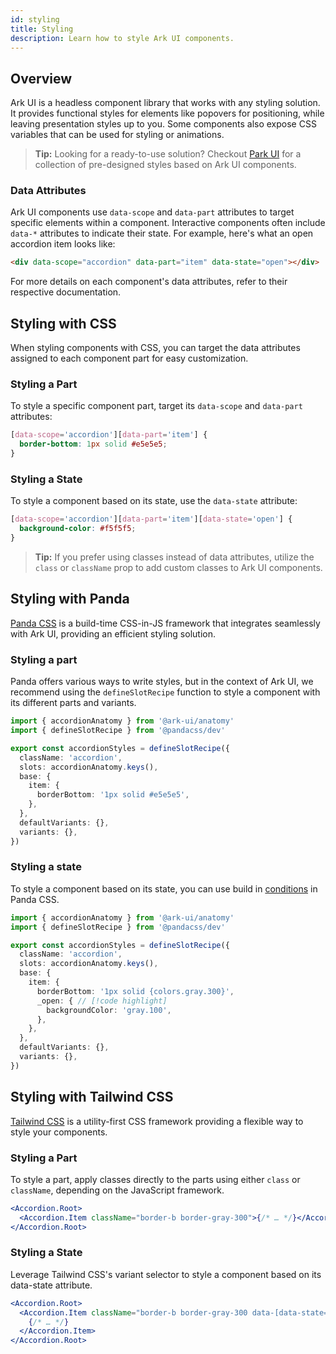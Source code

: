 ```yaml
---
id: styling
title: Styling
description: Learn how to style Ark UI components.
---
```


## Overview

Ark UI is a headless component library that works with any styling solution. It provides functional
styles for elements like popovers for positioning, while leaving presentation styles up to you. Some
components also expose CSS variables that can be used for styling or animations.

> **Tip:** Looking for a ready-to-use solution? Checkout [Park UI](https://park-ui.com) for a
> collection of pre-designed styles based on Ark UI components.

### Data Attributes

Ark UI components use `data-scope` and `data-part` attributes to target specific elements within a
component. Interactive components often include `data-*` attributes to indicate their state. For
example, here's what an open accordion item looks like:

```html
<div data-scope="accordion" data-part="item" data-state="open"></div>
```

For more details on each component's data attributes, refer to their respective documentation.

## Styling with CSS

When styling components with CSS, you can target the data attributes assigned to each component part
for easy customization.

### Styling a Part

To style a specific component part, target its `data-scope` and `data-part` attributes:

```css
[data-scope='accordion'][data-part='item'] {
  border-bottom: 1px solid #e5e5e5;
}
```

### Styling a State

To style a component based on its state, use the `data-state` attribute:

```css
[data-scope='accordion'][data-part='item'][data-state='open'] {
  background-color: #f5f5f5;
}
```

> **Tip:** If you prefer using classes instead of data attributes, utilize the `class` or
> `className` prop to add custom classes to Ark UI components.

## Styling with Panda

[Panda CSS](https://panda-css.com) is a build-time CSS-in-JS framework that integrates seamlessly
with Ark UI, providing an efficient styling solution.

### Styling a part

Panda offers various ways to write styles, but in the context of Ark UI, we recommend using the
`defineSlotRecipe` function to style a component with its different parts and variants.

```ts
import { accordionAnatomy } from '@ark-ui/anatomy'
import { defineSlotRecipe } from '@pandacss/dev'

export const accordionStyles = defineSlotRecipe({
  className: 'accordion',
  slots: accordionAnatomy.keys(),
  base: {
    item: {
      borderBottom: '1px solid #e5e5e5',
    },
  },
  defaultVariants: {},
  variants: {},
})
```

### Styling a state

To style a component based on its state, you can use build in
[conditions](https://panda-css.com/docs/customization/conditions) in Panda CSS.

```ts
import { accordionAnatomy } from '@ark-ui/anatomy'
import { defineSlotRecipe } from '@pandacss/dev'

export const accordionStyles = defineSlotRecipe({
  className: 'accordion',
  slots: accordionAnatomy.keys(),
  base: {
    item: {
      borderBottom: '1px solid {colors.gray.300}',
      _open: { // [!code highlight]
        backgroundColor: 'gray.100',
      },
    },
  },
  defaultVariants: {},
  variants: {},
})
```

## Styling with Tailwind CSS

[Tailwind CSS](https://tailwindcss.com/) is a utility-first CSS framework providing a flexible way
to style your components.

### Styling a Part

To style a part, apply classes directly to the parts using either `class` or `className`, depending
on the JavaScript framework.

```jsx
<Accordion.Root>
  <Accordion.Item className="border-b border-gray-300">{/* … */}</Accordion.Item>
</Accordion.Root>
```

### Styling a State

Leverage Tailwind CSS's variant selector to style a component based on its data-state attribute.

```jsx
<Accordion.Root>
  <Accordion.Item className="border-b border-gray-300 data-[data-state=open]:bg-gray-100">
    {/* … */}
  </Accordion.Item>
</Accordion.Root>
```
